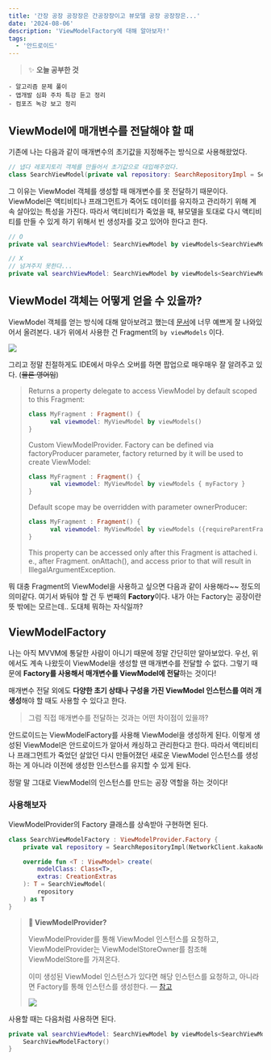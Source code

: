 ```yaml
---
title: '간장 공장 공장장은 간공장장이고 뷰모델 공장 공장장은...'
date: '2024-08-06'
description: 'ViewModelFactory에 대해 알아보자!'
tags:
  - '안드로이드'
---
```


> ✨ **오늘 공부한 것**
>
```
- 알고리즘 문제 풀이
- 앱개발 심화 주차 특강 듣고 정리
- 컴포즈 녹강 보고 정리
```
>

## ViewModel에 매개변수를 전달해야 할 때

기존에 나는 다음과 같이 매개변수의 초기값을 지정해주는 방식으로 사용해왔었다.

```kotlin
// 냅다 레포지토리 객체를 만들어서 초기값으로 대입해주었다. 
class SearchViewModel(private val repository: SearchRepositoryImpl = SearchRepositoryImpl()) : ViewModel()
```

그 이유는 ViewModel 객체를 생성할 때 매개변수를 못 전달하기 때문이다. ViewModel은 액티비티나 프래그먼트가 죽어도 데이터를 유지하고 관리하기 위해 계속 살아있는 특성을 가진다. 따라서 액티비티가 죽었을 때, 뷰모델을 토대로 다시 액티비티를 만들 수 있게 하기 위해서 빈 생성자를 갖고 있어야 한다고 한다. 

```kotlin
// O
private val searchViewModel: SearchViewModel by viewModels<SearchViewModel>

// X 
// 넘겨주지 못한다...
private val searchViewModel: SearchViewModel by viewModels<SearchViewModel>(SearchRepositoryImpl())
```

## ViewModel 객체는 어떻게 얻을 수 있을까?

ViewModel 객체를 얻는 방식에 대해 알아보려고 했는데 [문서](https://developer.android.com/topic/libraries/architecture/viewmodel/viewmodel-cheatsheet?hl=en)에 너무 예쁘게 잘 나와있어서 올려본다. 내가 위에서 사용한 건 Fragment의 `by viewModels` 이다. 

![](/posts/etc/today-i-learned/2024-08-06-1.png)

그리고 정말 친절하게도 IDE에서 마우스 오버를 하면 팝업으로 매우매우 잘 알려주고 있다. (~~물론 영어임~~)

> Returns a property delegate to access ViewModel by default scoped to this Fragment:
> 
> 
> ```kotlin
> class MyFragment : Fragment() {     
> 		val viewmodel: MyViewModel by viewModels() 
> }
> ```
> 
> Custom ViewModelProvider. Factory can be defined via factoryProducer parameter, factory returned by it will be used to create ViewModel:
> 
> ```kotlin
> class MyFragment : Fragment() {      
> 		val viewmodel: MyViewModel by viewModels { myFactory } 
> }
> ```
> 
> Default scope may be overridden with parameter ownerProducer:
> 
> ```kotlin
> class MyFragment : Fragment() {     
> 		val viewmodel: MyViewModel by viewModels ({requireParentFragment()}) 
> }
> ```
> 
> This property can be accessed only after this Fragment is attached i. e., after Fragment. onAttach(), and access prior to that will result in IllegalArgumentException.
> 

뭐 대충 Fragment의 ViewModel을 사용하고 싶으면 다음과 같이 사용해라~~ 정도의 의미같다. 여기서 봐둬야 할 건 두 번째의 **Factory**이다. 내가 아는 Factory는 공장이란 뜻 밖에는 모르는데.. 도대체 뭐하는 자식일까?

## ViewModelFactory

나는 아직 MVVM에 통달한 사람이 아니기 때문에 정말 간단히만 알아보았다. 우선, 위에서도 계속 나왔듯이 ViewModel을 생성할 땐 매개변수를 전달할 수 없다. 그렇기 때문에 **Factory를 사용해서 매개변수를 ViewModel에 전달**하는 것이다!

매개변수 전달 외에도 **다양한 초기 상태나 구성을 가진 ViewModel 인스턴스를 여러 개 생성**해야 할 때도 사용할 수 있다고 한다. 

> 그럼 직접 매개변수를 전달하는 것과는 어떤 차이점이 있을까?
> 

안드로이드는 ViewModelFactory를 사용해 ViewModel을 생성하게 된다. 이렇게 생성된 ViewModel은 안드로이드가 알아서 캐싱하고 관리한다고 한다. 따라서 액티비티나 프래그먼트가 죽었던 살았던 다시 만들어졌던 새로운 ViewModel 인스턴스를 생성하는 게 아니라 이전에 생성한 인스턴스를 유지할 수 있게 된다. 

정말 말 그대로 ViewModel의 인스턴스를 만드는 공장 역할을 하는 것이다! 

### 사용해보자

ViewModelProvider의 Factory 클래스를 상속받아 구현하면 된다. 

```kotlin
class SearchViewModelFactory : ViewModelProvider.Factory {
    private val repository = SearchRepositoryImpl(NetworkClient.kakaoNetwork)

    override fun <T : ViewModel> create(
        modelClass: Class<T>,
        extras: CreationExtras
    ): T = SearchViewModel(
        repository
    ) as T
}
```

> **👀 ViewModelProvider?**
> 
> 
> ViewModelProvider를 통해 ViewModel 인스턴스를 요청하고, ViewModelProvider는 ViewModelStoreOwner를 참조해 ViewModelStore를 가져온다. 
> 
> 이미 생성된 ViewModel 인스턴스가 있다면 해당 인스턴스를 요청하고, 아니라면 Factory를 통해 인스턴스를 생성한다. — [참고](https://charlezz.medium.com/viewmodel%EC%9D%B4%EB%9E%80-%EB%AC%B4%EC%97%87%EC%9D%B8%EA%B0%80-viewmodel-%EC%B4%88%EB%B3%B4%EB%A5%BC-%EC%9C%84%ED%95%9C-%EA%B0%80%EC%9D%B4%EB%93%9C-e1be5dc1ac18)
> 
> ![](/posts/etc/today-i-learned/2024-08-06-2.png)
> 

사용할 때는 다음처럼 사용하면 된다. 

```kotlin
private val searchViewModel: SearchViewModel by viewModels<SearchViewModel> {
    SearchViewModelFactory()
}
```
